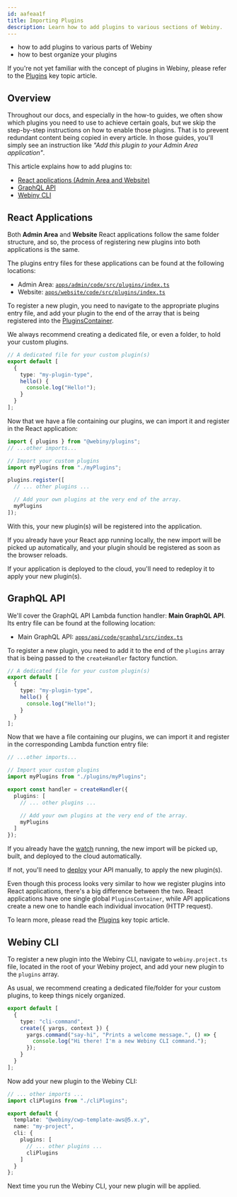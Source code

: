 ```yaml
---
id: aafeaa1f
title: Importing Plugins
description: Learn how to add plugins to various sections of Webiny.
---
```



<Alert type="success" title="What you'll learn">

- how to add plugins to various parts of Webiny
- how to best organize your plugins

</Alert>

<Alert type="info">

If you're not yet familiar with the concept of plugins in Webiny, please refer to the [Plugins](/docs/{version}/core-development-concepts/basics/plugins) key topic article.

</Alert>

## Overview

Throughout our docs, and especially in the how-to guides, we often show which plugins you need to use to achieve certain goals, but we skip the step-by-step instructions on how to enable those plugins. That is to prevent redundant content being copied in every article. In those guides, you'll simply see an instruction like _"Add this plugin to your Admin Area application"_.

This article explains how to add plugins to:

- [React applications (Admin Area and Website)](/docs/{version}/core-development-concepts/basics/importing-plugins#react-applications)
- [GraphQL API](/docs/{version}/core-development-concepts/basics/importing-plugins#graphql-api)
- [Webiny CLI](/docs/{version}/core-development-concepts/basics/importing-plugins#webiny-cli)

## React Applications

Both **Admin Area** and **Website** React applications follow the same folder structure, and so, the process of registering new plugins into both applications is the same.

The plugins entry files for these applications can be found at the following locations:

- Admin Area: [`apps/admin/code/src/plugins/index.ts`](https://github.com/webiny/webiny-js/blob/next/apps/admin/code/src/plugins/index.ts)
- Website: [`apps/website/code/src/plugins/index.ts`](https://github.com/webiny/webiny-js/blob/next/apps/website/code/src/plugins/index.ts)

To register a new plugin, you need to navigate to the appropriate plugins entry file, and add your plugin to the end of the array that is being registered into the [PluginsContainer](/docs/{version}/core-development-concepts/basics/plugins#plugins-container).

<Alert type="success" title="Organize your plugins">

We always recommend creating a dedicated file, or even a folder, to hold your custom plugins.

</Alert>

```ts apps/{admin|website}/code/src/plugins/myPlugins.ts
// A dedicated file for your custom plugin(s)
export default [
  {
    type: "my-plugin-type",
    hello() {
      console.log("Hello!");
    }
  }
];
```

Now that we have a file containing our plugins, we can import it and register in the React application:

```ts apps/{admin|website}/code/src/plugins/index.ts
import { plugins } from "@webiny/plugins";
// ...other imports...

// Import your custom plugins
import myPlugins from "./myPlugins";

plugins.register([
  // ... other plugins ...

  // Add your own plugins at the very end of the array.
  myPlugins
]);
```

With this, your new plugin(s) will be registered into the application.

<Alert type="success">

If you already have your React app running locally, the new import will be picked up automatically, and your plugin should be registered as soon as the browser reloads.

If your application is deployed to the cloud, you'll need to redeploy it to apply your new plugin(s).

</Alert>

## GraphQL API

We'll cover the GraphQL API Lambda function handler: **Main GraphQL API**. Its entry file can be found at the following location:

- Main GraphQL API: [`apps/api/code/graphql/src/index.ts`](https://github.com/webiny/webiny-js/blob/next/apps/api/code/graphql/src/index.ts)

To register a new plugin, you need to add it to the end of the `plugins` array that is being passed to the `createHandler` factory function.

```ts api/code/graphql/src/plugins/myPlugins.ts
// A dedicated file for your custom plugin(s)
export default [
  {
    type: "my-plugin-type",
    hello() {
      console.log("Hello!");
    }
  }
];
```

Now that we have a file containing our plugins, we can import it and register in the corresponding Lambda function entry file:

```ts api/code/graphql/src/index.ts
// ...other imports...

// Import your custom plugins
import myPlugins from "./plugins/myPlugins";

export const handler = createHandler({
  plugins: [
    // ... other plugins ...

    // Add your own plugins at the very end of the array.
    myPlugins
  ]
});
```

<Alert type="success">

If you already have the [watch](/docs/{version}/core-development-concepts/basics/watch-command#webiny-watch-command) running, the new import will be picked up, built, and deployed to the cloud automatically.

If not, you'll need to [deploy](/docs/{version}/core-development-concepts/basics/project-deployment#the-deploy-command) your API manually, to apply the new plugin(s).

</Alert>

<Alert type="info" title="IMPORTANT!">

Even though this process looks very similar to how we register plugins into React applications, there's a big difference between the two. React applications have one single global `PluginsContainer`, while API applications create a new one to handle each individual invocation (HTTP request).

To learn more, please read the [Plugins](/docs/{version}/core-development-concepts/basics/plugins) key topic article.

</Alert>

## Webiny CLI

To register a new plugin into the Webiny CLI, navigate to `webiny.project.ts` file, located in the root of your Webiny project, and add your new plugin to the `plugins` array.

As usual, we recommend creating a dedicated file/folder for your custom plugins, to keep things nicely organized.

```ts cliPlugins.ts
export default [
  {
    type: "cli-command",
    create({ yargs, context }) {
      yargs.command("say-hi", "Prints a welcome message.", () => {
        console.log("Hi there! I'm a new Webiny CLI command.");
      });
    }
  }
];
```

Now add your new plugin to the Webiny CLI:

```ts webiny.project.ts
// ... other imports ...
import cliPlugins from "./cliPlugins";

export default {
  template: "@webiny/cwp-template-aws@5.x.y",
  name: "my-project",
  cli: {
    plugins: [
      // ... other plugins ...
      cliPlugins
    ]
  }
};
```

Next time you run the Webiny CLI, your new plugin will be applied.
